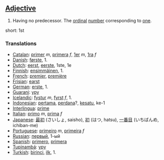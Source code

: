 ==[[Adjective]]==

# Having no predecessor. The [[ordinal]] [[number]] corresponding to [[one]].

short: 1st

===Translations===

*[[Catalan]]: [[primer]] ''m'', [[primera]] ''f'', [[1er]] ''m'', [[1ra]] ''f''
*[[Danish]]: [[første]], 1.
*[[Dutch]]: [[eerst]], [[eerste]], 1ste, 1e
*[[Finnish]]: [[ensimmäinen]], 1.
*[[French]]: [[premier]], [[première]]
*[[Frisian]]: [[earst]]
*[[German]]: [[erste]], 1.
*[[Guarani]]: [[ypy]]
*[[Icelandic]]: [[fystur]] ''m'', [[fyrst]] ''f'', 1.
*[[Indonesian]]: [[pertama]], [[perdana]]?, [[kesatu]], ke-1
*[[Interlingua]]: [[prime]]
*[[Italian]]: [[primo]] ''m'', [[prima]] ''f''
*[[Japanese]]: [[最初]] (さいしょ, saisho), [[初]] (はつ, hatsu), [[一番目]] (いちばんめ, ichiban-me)
*[[Portuguese]]: [[primeiro]] ''m'', [[primeira]] ''f''
*[[Russian]]: [[первый]], 1-ый
*[[Spanish]]: [[primero]], [[primera]]
*[[Tupinambá]]: [[ypy]]
*[[Turkish]]: [[birinci]], [[ilk]], 1.